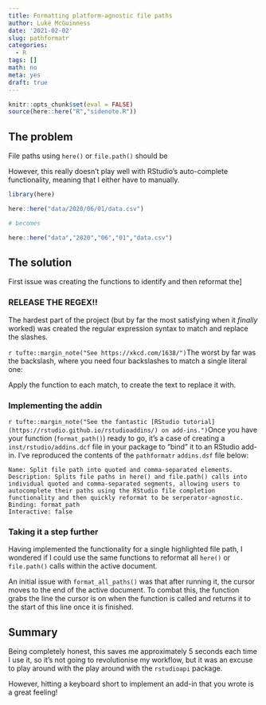 ```yaml
---
title: Formatting platform-agnostic file paths 
author: Luke McGuinness
date: '2021-02-02'
slug: pathformatr 
categories:
  - R
tags: []
math: no
meta: yes
draft: true
---
```


```r
knitr::opts_chunk$set(eval = FALSE)
source(here::here("R","sidenote.R"))
```

## The problem 

File paths using `here()` or `file.path()` should be 

However, this really doesn't play well with RStudio's auto-complete functionality, meaning that I either have to manually. 

```r
library(here)

here::here("data/2020/06/01/data.csv")

# becomes

here::here("data","2020","06","01","data.csv")

```

## The solution

First issue was creating the functions to identify and then reformat the]


### RELEASE THE REGEX!!

The hardest part of the project (but by far the most satisfying when it *finally* worked) was created the regular expression syntax to match and replace the slashes.

`r tufte::margin_note("See https://xkcd.com/1638/")`The worst by far was the backslash, where you need four backslashes to match a single literal one:

Apply the function to each match, to create the text to replace it with.




### Implementing the addin

`r tufte::margin_note("See the fantastic [RStudio tutorial](https://rstudio.github.io/rstudioaddins/) on add-ins.")`Once you have your function (`format_path()`) ready to go, it's a case of creating a `inst/rstudio/addins.dcf` file in your package to "bind" it to an RStudio add-in. I've reproduced the contents of the `pathformatr` `addins.dsf` file below:


``` {}
Name: Split file path into quoted and comma-separated elements.
Description: Splits file paths in here() and file.path() calls into individual quoted and comma-separated segments, allowing users to autocomplete their paths using the RStudio file completion functionality and then quickly reformat to be serperator-agnostic.
Binding: format_path
Interactive: false
```


### Taking it a step further

Having implemented the functionality for a single highlighted file path, I wondered if I could use the same functions to reformat all `here()` or `file.path()` calls within the active document. 

An initial issue with `format_all_paths()` was that after running it, the cursor moves to the end of the active document. To combat this, the function grabs the line the cursor is on when the function is called and returns it to the start of this line once it is finished.

## Summary

Being completely honest, this saves me approximately 5 seconds each time I use it, so it's not going to revolutionise my workflow, but it was an excuse to play around with the play around with the `rstudioapi` package.

However, hitting a keyboard short to implement an add-in that you wrote is a great feeling!